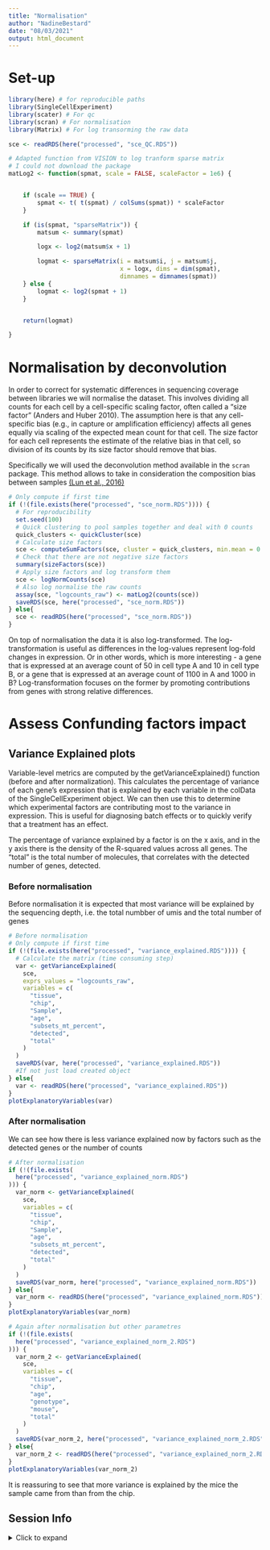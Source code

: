 ```yaml
---
title: "Normalisation"
author: "NadineBestard"
date: "08/03/2021"
output: html_document
---
```


# Set-up
```r
library(here) # for reproducible paths
library(SingleCellExperiment)
library(scater) # For qc
library(scran) # For normalisation
library(Matrix) # For log transorming the raw data
```

```r
sce <- readRDS(here("processed", "sce_QC.RDS"))
```

```r
# Adapted function from VISION to log tranform sparse matrix
# I could not download the package
matLog2 <- function(spmat, scale = FALSE, scaleFactor = 1e6) {


    if (scale == TRUE) {
        spmat <- t( t(spmat) / colSums(spmat)) * scaleFactor
    }

    if (is(spmat, "sparseMatrix")) {
        matsum <- summary(spmat)

        logx <- log2(matsum$x + 1)

        logmat <- sparseMatrix(i = matsum$i, j = matsum$j,
                               x = logx, dims = dim(spmat),
                               dimnames = dimnames(spmat))
    } else {
        logmat <- log2(spmat + 1)
    }


    return(logmat)

}

```


# Normalisation by deconvolution

In order to correct for systematic differences in sequencing coverage between libraries we will normalise the dataset. This involves dividing all counts for each cell by a cell-specific scaling factor, often called a “size factor” (Anders and Huber 2010). The assumption here is that any cell-specific bias (e.g., in capture or amplification efficiency) affects all genes equally via scaling of the expected mean count for that cell. The size factor for each cell represents the estimate of the relative bias in that cell, so division of its counts by its size factor should remove that bias.

Specifically we will used the deconvolution method available in the `scran` package. This method allows to take in consideration the composition bias between samples [(Lun et al., 2016)](https://www.ncbi.nlm.nih.gov/pmc/articles/PMC4848819/)

```r
# Only compute if first time
if (!(file.exists(here("processed", "sce_norm.RDS")))) {
  # For reproducibility
  set.seed(100)
  # Quick clustering to pool samples together and deal with 0 counts
  quick_clusters <- quickCluster(sce)
  # Calculate size factors
  sce <- computeSumFactors(sce, cluster = quick_clusters, min.mean = 0.1)
  # Check that there are not negative size factors
  summary(sizeFactors(sce))
  # Apply size factors and log transform them
  sce <- logNormCounts(sce)
  # Also log normalise the raw counts
  assay(sce, "logcounts_raw") <- matLog2(counts(sce))
  saveRDS(sce, here("processed", "sce_norm.RDS"))
} else{
  sce <- readRDS(here("processed", "sce_norm.RDS"))
}
```

On top of normalisation the data it is also log-transformed. The log-transformation is useful as differences in the log-values represent log-fold changes in expression. Or in other words, which is more interesting - a gene that is expressed at an average count of 50 in cell type A and 10 in cell type B, or a gene that is expressed at an average count of 1100 in A and 1000 in B? Log-transformation focuses on the former by promoting contributions from genes with strong relative differences.

# Assess Confunding factors impact

## Variance Explained plots
Variable-level metrics are computed by the getVarianceExplained() function (before and after normalization). This calculates the percentage of variance of each gene’s expression that is explained by each variable in the colData of the SingleCellExperiment object. We can then use this to determine which experimental factors are contributing most to the variance in expression. This is useful for diagnosing batch effects or to quickly verify that a treatment has an effect.

The percentage of variance explained by a factor is on the x axis, and in the y axis there is the density of the R-squared values across all genes.
The "total" is the total number of molecules, that correlates with the detected number of genes, detected.

### Before normalisation

Before normalisation it is expected that most variance will be explained by the sequencing depth, i.e. the total numbber of umis and the total number of genes

```r
# Before normalisation
# Only compute if first time
if (!(file.exists(here("processed", "variance_explained.RDS")))) {
  # Calculate the matrix (time consuming step)
  var <- getVarianceExplained(
    sce,
    exprs_values = "logcounts_raw",
    variables = c(
      "tissue",
      "chip",
      "Sample",
      "age",
      "subsets_mt_percent",
      "detected",
      "total"
    )
  )
  saveRDS(var, here("processed", "variance_explained.RDS"))
  #If not just load created object
} else{
  var <- readRDS(here("processed", "variance_explained.RDS"))
}
plotExplanatoryVariables(var)
```

### After normalisation

We can see how there is less variance explained now by factors such as the detected genes or the number of counts
```r
# After normalisation
if (!(file.exists(
  here("processed", "variance_explained_norm.RDS")
))) {
  var_norm <- getVarianceExplained(
    sce,
    variables = c(
      "tissue",
      "chip",
      "Sample",
      "age",
      "subsets_mt_percent",
      "detected",
      "total"
    )
  )
  saveRDS(var_norm, here("processed", "variance_explained_norm.RDS"))
} else{
  var_norm <- readRDS(here("processed", "variance_explained_norm.RDS"))
}
plotExplanatoryVariables(var_norm)

# Again after normalisation but other parametres
if (!(file.exists(
  here("processed", "variance_explained_norm_2.RDS")
))) {
  var_norm_2 <- getVarianceExplained(
    sce,
    variables = c(
      "tissue",
      "chip",
      "age",
      "genotype",
      "mouse",
      "total"
    )
  )
  saveRDS(var_norm_2, here("processed", "variance_explained_norm_2.RDS"))
} else{
  var_norm_2 <- readRDS(here("processed", "variance_explained_norm_2.RDS"))
}
plotExplanatoryVariables(var_norm_2)
```

It is reassuring to see that more variance is explained by the mice the sample
came from than from the chip.

## Session Info

<details>
  <summary>Click to expand </summary>
```r
sessionInfo()
```

</details>